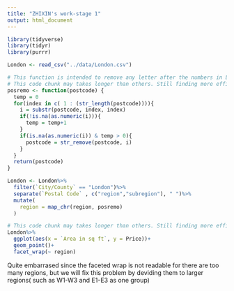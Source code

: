 ```yaml
---
title: "ZHIXIN's work-stage 1"
output: html_document
---
```


```r
library(tidyverse)
library(tidyr)
library(purrr)
```


```r
London <- read_csv("../data/London.csv")
```


```r
# This function is intended to remove any letter after the numbers in London$region. i.e:W1A -> W1
# This code chunk may takes longer than others. Still finding more efficient ways to do it
posremo <- function(postcode) {
  temp = 0
  for(index in c( 1 : (str_length(postcode)))){
    i = substr(postcode, index, index)
    if(!is.na(as.numeric(i))){
      temp = temp+1
    }
    if(is.na(as.numeric(i)) & temp > 0){
      postcode = str_remove(postcode, i)
    }
  }
  return(postcode)
}

London <- London%>%
  filter(`City/County` == "London")%>%
  separate(`Postal Code` , c("region","subregion"), " ")%>%
  mutate(
    region = map_chr(region, posremo)
  )
```

```r
# This code chunk may takes longer than others. Still finding more efficient ways to do it
London%>%
  ggplot(aes(x = `Area in sq ft`, y = Price))+
  geom_point()+
  facet_wrap(~ region)
```
Quite embarrased since the faceted wrap is not readable for there are too many regions, but we will fix this problem by deviding them to larger regions( such as W1-W3 and E1-E3 as one group)
